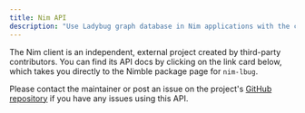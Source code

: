 ```yaml
---
title: Nim API
description: "Use Ladybug graph database in Nim applications with the community-contributed Nim client"
---
```



The Nim client is an independent, external project created by third-party contributors.
You can find its API docs by clicking on the link card below, which takes you directly to the
Nimble package page for `nim-lbug`.

Please contact the maintainer or post an issue on the project's
[GitHub repository](https://github.com/mahlonsmith/nim-lbug) if you have any issues using this API.

<LinkCard
  title="Nim API documentation"
  href="https://code.martini.nu/fossil/nim-lbug/doc/tip/README.md"
/>